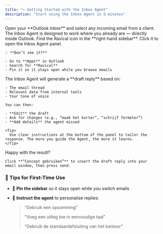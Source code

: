 ```yaml
---
title: "➡️ Getting Started with the Inbox Agent"
description: "Start using the Inbox Agent in 5 minutes"
---
```


<Steps>
  <Step title="Open Outlook & Pick an Email">
    Open your **Outlook inbox** and select any incoming email from a client. The Inbox Agent is designed to work where you already are — directly inside Outlook.
  </Step>
  <Step title="Launch the Inbox Agent">
    Find the Ravical icon in the **right-hand sidebar**. Click it to open the Inbox Agent panel.

    💡 **Don’t see it?**

    - Go to **Apps** in Outlook
    - Search for **Ravical**
    - Pin it so it stays open while you browse emails
  </Step>
  <Step title="Review & Refine the Draft">
    The Inbox Agent will generate a **draft reply** based on:

    - The email thread
    - Relevant data from internal tools
    - Your tone of voice

    You can then:

    - **Edit** the draft
    - Ask for changes (e.g., “maak het korter”, “schrijf formeler”)
    - **Add details** the agent missed

    <Tip>
      Use clear instructions at the bottom of the panel to tailor the response. The more you guide the Agent, the more it learns.
    </Tip>
  </Step>
  <Step title="Use and Send">
    Happy with the result?

    Click **“Concept gebruiken”** to insert the draft reply into your email window, then press send.
  </Step>
</Steps>

### **🔹 Tips for First-Time Use**

- 📌 **Pin the sidebar** so it stays open while you switch emails
- 📝 **Instruct the agent** to personalise replies:

  > “Gebruik een opsomming”
  >
  > “Voeg een uitleg toe in eenvoudige taal”
  >
  > “Gebruik de standaardafsluiting van het kantoor”